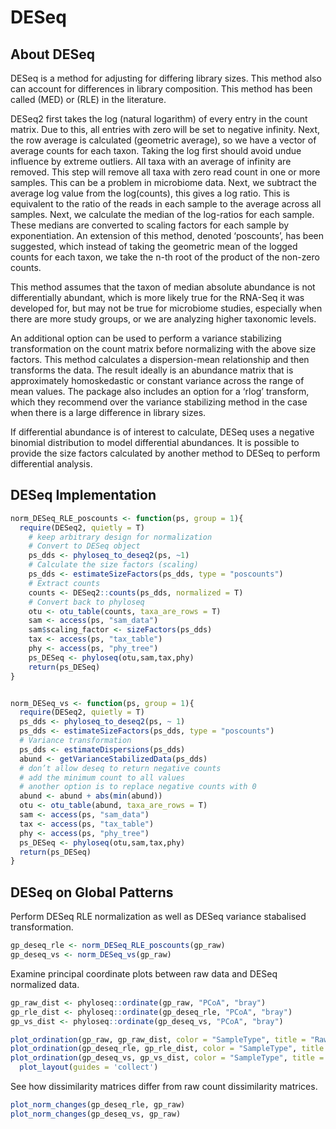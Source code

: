 # DESeq


## About DESeq


DESeq is a method for adjusting for differing library sizes. This method also can account for differences in library composition. This method has been called (MED) or (RLE) in the literature. 

DESeq2 first takes the log (natural logarithm) of every entry in the count matrix. Due to this, all entries with zero will be set to negative infinity. Next, the row average is calculated (geometric average), so we have a vector of average counts for each taxon. Taking the log first should avoid undue influence by extreme outliers. All taxa with an average of infinity are removed. This step will remove all taxa with zero read count in one or more samples. This can be a problem in microbiome data. 
Next, we subtract the average log value from the log(counts), this gives a log ratio. This is equivalent to the ratio of the reads in each sample to the average across all samples. 
Next, we calculate the median of the log-ratios for each sample. These medians are converted to scaling factors for each sample by exponentiation. 
An extension of this method, denoted ‘poscounts’, has been suggested, which instead of taking the geometric mean of the logged counts for each taxon, we take the n-th root of the product of the non-zero counts. 

This method assumes that the taxon of median absolute abundance is not differentially abundant, which is more likely true for the RNA-Seq it was developed for, but may not be true for microbiome studies, especially when there are more study groups, or we are analyzing higher taxonomic levels. 

An additional option can be used to perform a variance stabilizing transformation on the count matrix before normalizing with the above size factors. This method calculates a dispersion-mean relationship and then transforms the data. The result ideally is an abundance matrix that is approximately homoskedastic or constant variance across the range of mean values. The package also includes an option for a ‘rlog’ transform, which they recommend over the variance stabilizing method in the case when there is a large difference in library sizes. 

If differential abundance is of interest to calculate, DESeq uses a negative binomial distribution to model differential abundances. 
It is possible to provide the size factors calculated by another method to DESeq to perform differential analysis. 


## DESeq Implementation  

```r
norm_DESeq_RLE_poscounts <- function(ps, group = 1){
  require(DESeq2, quietly = T)
    # keep arbitrary design for normalization 
    # Convert to DESeq object
    ps_dds <- phyloseq_to_deseq2(ps, ~1)
    # Calculate the size factors (scaling)
    ps_dds <- estimateSizeFactors(ps_dds, type = "poscounts")
    # Extract counts
    counts <- DESeq2::counts(ps_dds, normalized = T)
    # Convert back to phyloseq
    otu <- otu_table(counts, taxa_are_rows = T)
    sam <- access(ps, "sam_data")
    sam$scaling_factor <- sizeFactors(ps_dds)
    tax <- access(ps, "tax_table")
    phy <- access(ps, "phy_tree")
    ps_DESeq <- phyloseq(otu,sam,tax,phy)
    return(ps_DESeq)
}


norm_DESeq_vs <- function(ps, group = 1){
  require(DESeq2, quietly = T)
  ps_dds <- phyloseq_to_deseq2(ps, ~ 1)
  ps_dds <- estimateSizeFactors(ps_dds, type = "poscounts")
  # Variance transformation
  ps_dds <- estimateDispersions(ps_dds)
  abund <- getVarianceStabilizedData(ps_dds)
  # don’t allow deseq to return negative counts
  # add the minimum count to all values
  # another option is to replace negative counts with 0
  abund <- abund + abs(min(abund)) 
  otu <- otu_table(abund, taxa_are_rows = T)
  sam <- access(ps, "sam_data")
  tax <- access(ps, "tax_table")
  phy <- access(ps, "phy_tree")
  ps_DESeq <- phyloseq(otu,sam,tax,phy)
  return(ps_DESeq)
}

```

## DESeq on Global Patterns

Perform DESeq RLE normalization as well as DESeq variance stabalised transformation. 

```r
gp_deseq_rle <- norm_DESeq_RLE_poscounts(gp_raw)
gp_deseq_vs <- norm_DESeq_vs(gp_raw)
```

Examine principal coordinate plots between raw data and DESeq normalized data. 

```r
gp_raw_dist <- phyloseq::ordinate(gp_raw, "PCoA", "bray") 
gp_rle_dist <- phyloseq::ordinate(gp_deseq_rle, "PCoA", "bray") 
gp_vs_dist <- phyloseq::ordinate(gp_deseq_vs, "PCoA", "bray") 

plot_ordination(gp_raw, gp_raw_dist, color = "SampleType", title = "Raw") + 
plot_ordination(gp_deseq_rle, gp_rle_dist, color = "SampleType", title = "RLE") +
plot_ordination(gp_deseq_vs, gp_vs_dist, color = "SampleType", title = "RLE") + 
  plot_layout(guides = 'collect')
```


See how dissimilarity matrices differ from raw count dissimilarity matrices.
```r
plot_norm_changes(gp_deseq_rle, gp_raw)
plot_norm_changes(gp_deseq_vs, gp_raw)
```

<!-- Look at differences between scaling factors -->
<!-- do we need to exponentiate?  -->
<!-- ```{r} -->
<!-- data.frame(deseq = sample_data(gp_deseq_rle)$depth/sample_data(gp_deseq_rle)$scaling_factor, -->
<!--            tss = sample_data(gp_tss)$scaling_factor) %>%  -->
<!--   ggplot(aes(x = deseq, y = tss)) + geom_point() -->
<!-- ``` -->

